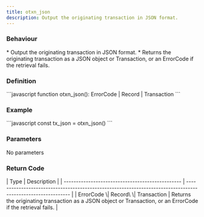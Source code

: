 ```yaml
---
title: otxn_json
description: Output the originating transaction in JSON format.
---
```


### Behaviour

<Tabs>
<TabItem label="JavaScript">
* Output the originating transaction in JSON format.
* Returns the originating transaction as a JSON object or Transaction, or an ErrorCode if the retrieval fails.
</TabItem>
</Tabs>

### Definition

<Tabs>
<TabItem label="JavaScript">
```javascript
function otxn_json(): ErrorCode | Record<string, any> | Transaction
```
</TabItem>
</Tabs>



### Example

<Tabs>
<TabItem label="JavaScript">
```javascript
const tx_json = otxn_json()
```
</TabItem>
</Tabs>



### Parameters

No parameters

### Return Code

<Tabs>
<TabItem label="JavaScript">
| Type                                             | Description                                                                                                  |
| ------------------------------------------------ | ------------------------------------------------------------------------------------------------------------ |
| ErrorCode \| Record\<string, any> \| Transaction | Returns the originating transaction as a JSON object or Transaction, or an ErrorCode if the retrieval fails. |
</TabItem>
</Tabs>


